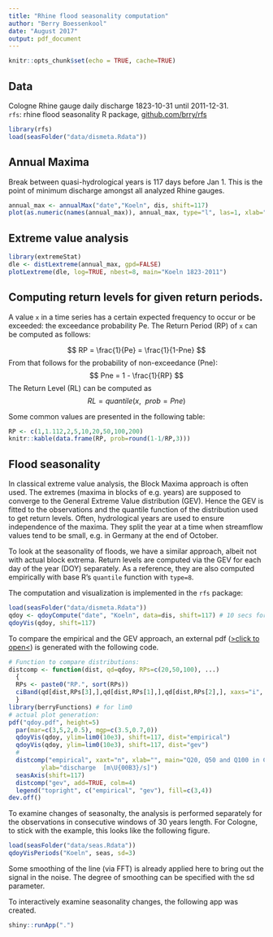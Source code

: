 ```yaml
---
title: "Rhine flood seasonality computation"
author: "Berry Boessenkool"
date: "August 2017"
output: pdf_document
---
```


```r
knitr::opts_chunk$set(echo = TRUE, cache=TRUE)
```

## Data

Cologne Rhine gauge daily discharge 1823-10-31 until 2011-12-31.  
`rfs`: rhine flood seasonality R package, [github.com/brry/rfs](https://github.com/brry/rfs#rfs)
```r
library(rfs)
load(seasFolder("data/dismeta.Rdata"))
```


## Annual Maxima

Break between quasi-hydrological years is 117 days before Jan 1. 
This is the point of minimum discharge amongst all analyzed Rhine gauges.

```r
annual_max <- annualMax("date","Koeln", dis, shift=117)
plot(as.numeric(names(annual_max)), annual_max, type="l", las=1, xlab="year")
```

## Extreme value analysis

```r
library(extremeStat)
dle <- distLextreme(annual_max, gpd=FALSE)
plotLextreme(dle, log=TRUE, nbest=8, main="Koeln 1823-2011")
```

## Computing return levels for given return periods.

A value `x` in a time series has a certain expected frequency to occur or be exceeded: the exceedance probability Pe. 
The Return Period (RP) of `x` can be computed as follows:

$$ RP = \frac{1}{Pe} = \frac{1}{1-Pne} $$
From that follows for the probability of non-exceedance (Pne):
$$ Pne = 1 - \frac{1}{RP} $$
The Return Level (RL) can be computed as 
$$ RL = quantile(x, ~~ prob=Pne) $$

Some common values are presented in the following table:
```r
RP <- c(1,1.112,2,5,10,20,50,100,200)
knitr::kable(data.frame(RP, prob=round(1-1/RP,3)))
```

## Flood seasonality

In classical extreme value analysis, the Block Maxima approach is often used.
The extremes (maxima in blocks of e.g. years) are supposed to converge to the General Extreme Value distribution (GEV).
Hence the GEV is fitted to the observations and the quantile function of the distribution used to get return levels.
Often, hydrological years are used to ensure independence of the maxima.
They split the year at a time when streamflow values tend to be small, e.g. in Germany at the end of October.

To look at the seasonality of floods, we have a similar approach, albeit not with actual block extrema.
Return levels are computed via the GEV for each day of the year (DOY) separately.
As a reference, they are also computed empirically with base R's `quantile` function with `type=8`.

The computation and visualization is implemented in the `rfs` package:
```r
load(seasFolder("data/dismeta.Rdata"))
qdoy <- qdoyCompute("date", "Koeln", data=dis, shift=117) # 10 secs for full time series
qdoyVis(qdoy, shift=117)
```

To compare the empirical and the GEV approach, an external pdf ([>click to open<](qdoy.pdf)) is generated with the following code.
```r
# Function to compare distributions:
distcomp <- function(dist, qd=qdoy, RPs=c(20,50,100), ...)
  {
  RPs <- paste0("RP.", sort(RPs))
  ciBand(qd[dist,RPs[3],],qd[dist,RPs[1],],qd[dist,RPs[2],], xaxs="i", ...)
  }
library(berryFunctions) # for lim0
# actual plot generation:
pdf("qdoy.pdf", height=5)
  par(mar=c(3,5,2,0.5), mgp=c(3.5,0.7,0))
  qdoyVis(qdoy, ylim=lim0(10e3), shift=117, dist="empirical")
  qdoyVis(qdoy, ylim=lim0(10e3), shift=117, dist="gev")
  #
  distcomp("empirical", xaxt="n", xlab="", main="Q20, Q50 and Q100 in Cologne, 1823-2011",
         ylab="discharge  [m\U{00B3}/s]")
  seasAxis(shift=117)
  distcomp("gev", add=TRUE, colm=4)
  legend("topright", c("empirical", "gev"), fill=c(3,4))
dev.off()
```

To examine changes of seasonalty, the analysis is performed separately for the observations in consecutive windows of 30 years length.
For Cologne, to stick with the example, this looks like the following figure.

```r
load(seasFolder("data/seas.Rdata"))
qdoyVisPeriods("Koeln", seas, sd=3)
```

Some smoothing of the line (via FFT) is already applied here to bring out the signal in the noise.
The degree of smoothing can be specified with the sd parameter.

To interactively examine seasonality changes, the following app was created.

```r
shiny::runApp(".")
```
